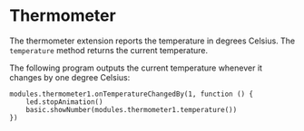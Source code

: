 # Thermometer

The thermometer extension reports the temperature in degrees Celsius.
The `temperature` method returns the current temperature.

The following program outputs the current temperature whenever it changes by 
one degree Celsius:

```blocks
modules.thermometer1.onTemperatureChangedBy(1, function () {
    led.stopAnimation()
    basic.showNumber(modules.thermometer1.temperature())
})
```
